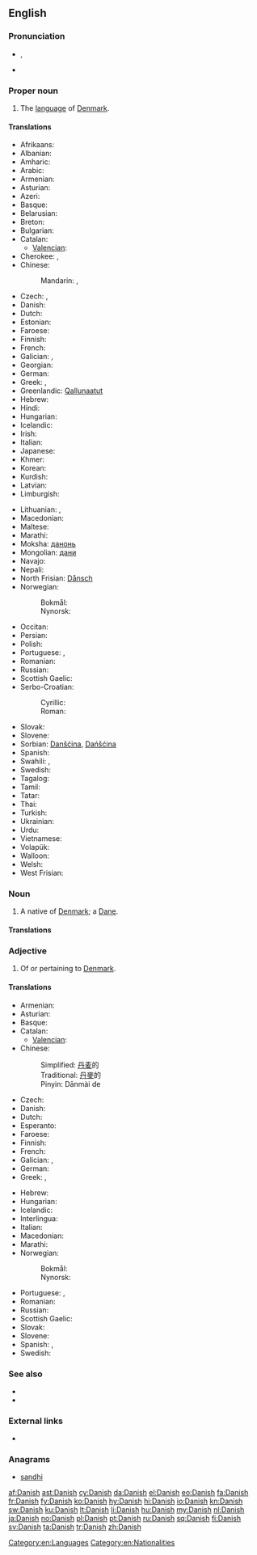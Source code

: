 {{interwiktionary|code=da}}
{{also|danish}}
==English==

===Pronunciation===
* {{IPA|/ˈdeɪnɪʃ/}}, {{X-SAMPA|/"deInIS/}}
* {{audio|en-uk-Danish.ogg|Audio (UK)}}

===Proper noun===
{{wikipedia}}
{{en-proper noun}}

# The [[language]] of [[Denmark]].

====Translations====
{{trans-top|language}}
* Afrikaans: {{t|af|Deens}}
* Albanian: {{t|sq|Danisht}}
* Amharic: {{t|am|ዴኒሽ}}
* Arabic: {{t|ar|دانماركية|f|tr=danmarkíyya}}
* Armenian: {{t+|hy|դանիերեն|tr=danieren}}
* Asturian: {{t|ast|danés|m}}
* Azeri: {{t|az|Данимарка}}
* Basque: {{t|eu|daniera}}
* Belarusian: {{t|be|дацкая}}
* Breton: {{t|br|Daneg}}
* Bulgarian: {{t|bg|датски}}
* Catalan: {{t+|ca|danès|m}}
** [[Valencian]]: {{t-|ca|danés|m}}
* Cherokee: {{t|chr|ᏓᏂᏍ}}, {{t|chr|ᏕᏂᏏ|tr=Denisi|sc=Cher}}
* Chinese:
*: Mandarin: {{t-|cmn|丹麥語|sc=Hani}}, {{t-|cmn|丹麦语|tr=Dānmàiyǔ|sc=Hani}}
* Czech: {{t+|cs|dánština|f}}, {{t-|cs|dánský jazyk|m}}
* Danish: {{t+|da|dansk}}
* Dutch: {{t+|nl|Deens}}
* Estonian: {{t|et|taani}}
* Faroese: {{t+|fo|danskt|n|xs=Faroese}}
* Finnish: {{t+|fi|tanska}}
* French: {{t+|fr|danois|m}}
* Galician: {{t|gl|dinamarqués|m}}, {{t|gl|danés|m}}
* Georgian: {{t|ka|დანიური|tr=daniuri}}
* German: {{t+|de|Dänisch|n}}
* Greek: {{t+|el|δανέζικα|n|p|tr=danézika}}, {{t+|el|δανικά|n|p|tr=daniká}}
* Greenlandic: [[Qallunaatut]]
* Hebrew: {{t|he|דנית|tr=denít|f}}
* Hindi: {{t-|hi|डेनिश|xs=Hindi}}
* Hungarian: {{t+|hu|dán}}
* Icelandic: {{t+|is|danska|f}}
* Irish: {{t-|ga|Danmhairgis|xs=Irish}}
* Italian: {{t+|it|danese|m}}
* Japanese: {{t+|ja|デンマーク語|tr=Denmākugo}}
* Khmer: {{t|km|ដាណឺម៉ាក|sc=Khmr}}
* Korean: {{t|ko|덴마크어|tr=Denmakeu-eo}}
* Kurdish: {{t|ku|Danîmarkî}}
* Latvian: {{t|lv|Dāņu}}
* Limburgish: {{t|li|Dieënsj|n|xs=Limburgish}}
{{trans-mid}}
* Lithuanian: {{t|lt|Danų}}, {{t|lt|Daniškai}}
* Macedonian: {{t-|mk|дански|m|tr=dánski}}
* Maltese: {{t-|mt|daniż|xs=Maltese}}
* Marathi: {{t|mr|डेनिश|f|tr=ḍeniśa|sc=Deva}}
* Moksha: [[данонь]]
* Mongolian: [[дани]]
* Navajo: {{tø|nv|Déinish Dineʼé bizaad}}
* Nepali: {{t|ne|ड्यानिश}}
* North Frisian: [[Dånsch]]
* Norwegian:
*: Bokmål: {{t+|nb|dansk|m}}
*: Nynorsk: {{t+|nn|dansk|m}}
* Occitan: {{t|oc|danès|m}}
* Persian: {{t|fa|دانمارکی|tr=danmarki}}
* Polish: {{t+|pl|duński}}
* Portuguese: {{t+|pt|dinamarquês|m}}, {{t|pt|danês|m}}
* Romanian: {{t+|ro|daneză|f}}
* Russian: {{t+|ru|датский|tr=dátskij}}
* Scottish Gaelic: {{t-|gd|Danmhairgis|f|xs=Scottish Gaelic}}
* Serbo-Croatian:
*: Cyrillic: {{t|sh|дански|m}}
*: Roman: {{t|sh|danski|m}}
* Slovak: {{t+|sk|dánčina|f}}
* Slovene: {{t+|sl|danščina|f}}
* Sorbian: [[Danšćina]], [[Dańšćina]]
* Spanish: {{t+|es|danés|m}}
* Swahili: {{t-|sw|Kideni|xs=Swahili}}, {{t-|sw|Kidenmaki|xs=Swahili}}
* Swedish: {{t+|sv|danska}}
* Tagalog: {{t|tl|Denish}}
* Tamil: {{t|ta|டேனிஷ்}}
* Tatar: {{t|tt|дания}}
* Thai: {{t|th|ภาษาเดนมาร์ก|tr=paasăa denmâak}}
* Turkish: {{t+|tr|Danca}}
* Ukrainian: {{t|uk|датський}}
* Urdu: {{t|ur|ڈينش}}
* Vietnamese: {{t|vi|tiếng Đan-mạch}}
* Volapük: {{t|vo|Danänapük}}
* Walloon: {{t|wa|daenwès}}
* Welsh: {{t|cy|Daneg}}
* West Frisian: {{t+|fy|Deensk|xs=West Frisian}}
{{trans-bottom}}

===Noun===
{{en-noun|-}}

# A native of [[Denmark]]; a [[Dane]].

====Translations====
{{trans-see|native of Denmark|Dane}}

===Adjective===
{{en-adj|-}}

# Of or pertaining to [[Denmark]].

====Translations====
{{trans-top|of Denmark}}
* Armenian: {{t+|hy|դանիական|tr=daniakan}}
* Asturian: {{t|ast|danés}}
* Basque: {{t|eu|daniar|xs=Basque}}
* Catalan: {{t+|ca|danès}}
** [[Valencian]]: {{t-|ca|danés}}
* Chinese:
*: Simplified: [[丹麦]]的
*: Traditional: [[丹麥]]的
*: Pinyin: Dānmài de
* Czech: {{t+|cs|dánský}}
* Danish: {{t+|da|dansk}}
* Dutch: {{t+|nl|Deens}}
* Esperanto: {{t-|eo|dana|xs=Esperanto}}
* Faroese: {{t-|fo|danskur|xs=Faroese}}
* Finnish: {{t+|fi|tanskalainen}}
* French: {{t+|fr|danois|m}}
* Galician: {{t|gl|dinamarqués}}, {{t|gl|danés}}
* German: {{t+|de|dänisch}}
* Greek: {{t+|el|δανέζικος|m|s|tr=danézikos}}, {{t+|el|δανικός|m|s|tr=danikós}}
{{trans-mid}}
* Hebrew: {{t|he|דני|tr=deni}}
* Hungarian: {{t+|hu|dán}}
* Icelandic: {{t+|is|danskur}}
* Interlingua: {{t|ia|danese}}
* Italian: {{t+|it|danese}}
* Macedonian: {{t-|mk|дански|tr=dánski}}
* Marathi: {{t|mr|डेनिश|tr=ḍeniśa|sc=Deva}}
* Norwegian:
*: Bokmål: {{t+|nb|dansk}}
*: Nynorsk: {{t+|nn|dansk}}
* Portuguese: {{t+|pt|dinamarquês}}, {{t|pt|danês}}
* Romanian: {{t-|ro|danez}}
* Russian: {{t+|ru|датский|tr=datskij}}
* Scottish Gaelic: {{t-|gd|Danmhairgeach|xs=Scottish Gaelic}}
* Slovak: {{t|sk|dánsky}}
* Slovene: {{t+|sl|danski}}
* Spanish: {{t+|es|danés}}, {{t|es|dinamarqués}}
* Swedish: {{t+|sv|dansk}}
{{trans-bottom}}

===See also===
* {{langcat}}
* {{langlist}}

===External links===
* {{ISO 639|link=Ethnologue|1code=da|code=dan}}

===Anagrams===
* [[sandhi#English|sandhi]]

[[Category:en:Languages]]
[[Category:en:Nationalities]]

[[af:Danish]]
[[ast:Danish]]
[[cy:Danish]]
[[da:Danish]]
[[el:Danish]]
[[eo:Danish]]
[[fa:Danish]]
[[fr:Danish]]
[[fy:Danish]]
[[ko:Danish]]
[[hy:Danish]]
[[hi:Danish]]
[[io:Danish]]
[[kn:Danish]]
[[sw:Danish]]
[[ku:Danish]]
[[lt:Danish]]
[[li:Danish]]
[[hu:Danish]]
[[my:Danish]]
[[nl:Danish]]
[[ja:Danish]]
[[no:Danish]]
[[pl:Danish]]
[[pt:Danish]]
[[ru:Danish]]
[[sq:Danish]]
[[fi:Danish]]
[[sv:Danish]]
[[ta:Danish]]
[[tr:Danish]]
[[zh:Danish]]